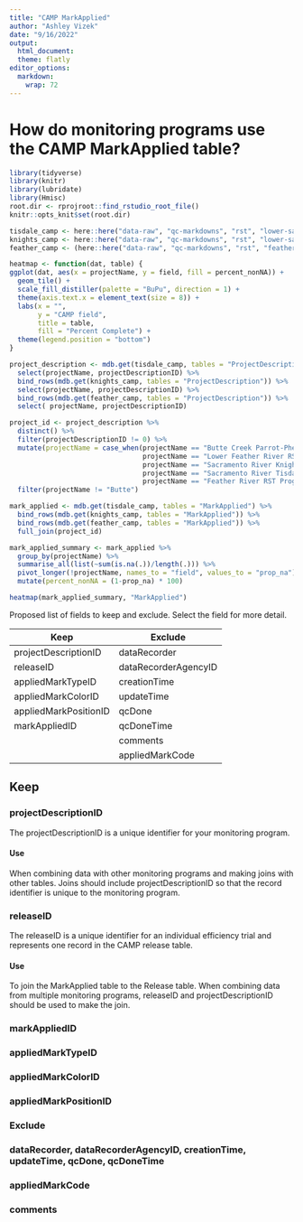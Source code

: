 ```yaml
---
title: "CAMP MarkApplied"
author: "Ashley Vizek"
date: "9/16/2022"
output: 
  html_document:
  theme: flatly
editor_options: 
  markdown: 
    wrap: 72
---
```


# How do monitoring programs use the CAMP MarkApplied table?

```r
library(tidyverse)
library(knitr)
library(lubridate)
library(Hmisc)
root.dir <- rprojroot::find_rstudio_root_file()
knitr::opts_knit$set(root.dir)
```

```r
tisdale_camp <- here::here("data-raw", "qc-markdowns", "rst", "lower-sac", "tisdale", "CAMP.mdb")
knights_camp <- here::here("data-raw", "qc-markdowns", "rst", "lower-sac", "knights_landing", "CAMP.mdb")
feather_camp <- (here::here("data-raw", "qc-markdowns", "rst", "feather-river", "CAMP.mdb"))
```

```r
heatmap <- function(dat, table) {
ggplot(dat, aes(x = projectName, y = field, fill = percent_nonNA)) +
  geom_tile() +
  scale_fill_distiller(palette = "BuPu", direction = 1) +
  theme(axis.text.x = element_text(size = 8)) +
  labs(x = "",
       y = "CAMP field",
       title = table,
       fill = "Percent Complete") +
  theme(legend.position = "bottom")
}
```

```r
project_description <- mdb.get(tisdale_camp, tables = "ProjectDescription") %>%
  select(projectName, projectDescriptionID) %>% 
  bind_rows(mdb.get(knights_camp, tables = "ProjectDescription")) %>% 
  select(projectName, projectDescriptionID) %>% 
  bind_rows(mdb.get(feather_camp, tables = "ProjectDescription")) %>%  
  select( projectName, projectDescriptionID) 

project_id <- project_description %>% 
  distinct() %>% 
  filter(projectDescriptionID != 0) %>% 
  mutate(projectName = case_when(projectName == "Butte Creek Parrot-Phelan Diversion Dam\n-\nPhelan Diversion \nDam" ~ "Butte",
                                 projectName == "Lower Feather River RST" ~ "Lower Feather", 
                                 projectName == "Sacramento River Knights Landing RST" ~ "Knights Landing",
                                 projectName == "Sacramento River Tisdale RST" ~ "Tisdale",
                                 projectName == "Feather River RST Program" ~ "Upper Feather")) %>% 
  filter(projectName != "Butte")
```

```r
mark_applied <- mdb.get(tisdale_camp, tables = "MarkApplied") %>% 
  bind_rows(mdb.get(knights_camp, tables = "MarkApplied")) %>% 
  bind_rows(mdb.get(feather_camp, tables = "MarkApplied")) %>% 
  full_join(project_id)

mark_applied_summary <- mark_applied %>% 
  group_by(projectName) %>% 
  summarise_all(list(~sum(is.na(.))/length(.))) %>% 
  pivot_longer(!projectName, names_to = "field", values_to = "prop_na") %>% 
  mutate(percent_nonNA = (1-prop_na) * 100)

heatmap(mark_applied_summary, "MarkApplied")
```

Proposed list of fields to keep and exclude. Select the field for more
detail.

| Keep                  | Exclude              |
|-----------------------|----------------------|
| projectDescriptionID  | dataRecorder         |
| releaseID             | dataRecorderAgencyID |
| appliedMarkTypeID     | creationTime         |
| appliedMarkColorID    | updateTime           |
| appliedMarkPositionID | qcDone               |
| markAppliedID         | qcDoneTime           |
|                       | comments             |
|                       | appliedMarkCode      |

## Keep

### projectDescriptionID

The projectDescriptionID is a unique identifier for your monitoring program.

#### Use

When combining data with other monitoring programs and making joins with other tables.
Joins should include projectDescriptionID so that the record identifier is unique to the
monitoring program.

### releaseID

The releaseID is a unique identifier for an individual efficiency trial and represents
one record in the CAMP release table.

#### Use 

To join the MarkApplied table to the Release table. When combining data from
multiple monitoring programs, releaseID and projectDescriptionID should be used
to make the join. 

### markAppliedID

### appliedMarkTypeID

### appliedMarkColorID

### appliedMarkPositionID

### Exclude

### dataRecorder, dataRecorderAgencyID, creationTime, updateTime, qcDone, qcDoneTime

### appliedMarkCode

### comments
